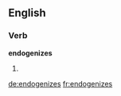 ==English==

===Verb===
'''endogenizes'''

# {{third-person singular of|endogenize}}

[[de:endogenizes]]
[[fr:endogenizes]]